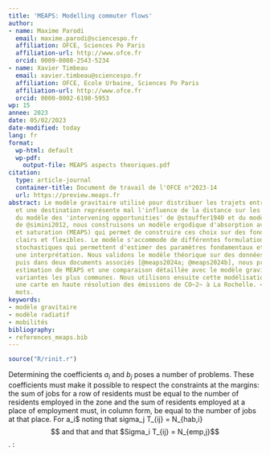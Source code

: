 ```yaml
---
title: 'MEAPS: Modelling commuter flows'
author:
- name: Maxime Parodi
  email: maxime.parodi@sciencespo.fr
  affiliation: OFCE, Sciences Po Paris
  affiliation-url: http://www.ofce.fr
  orcid: 0009-0008-2543-5234
- name: Xavier Timbeau
  email: xavier.timbeau@sciencespo.fr
  affiliation: OFCE, Ecole Urbaine, Sciences Po Paris
  affiliation-url: http://www.ofce.fr
  orcid: 0000-0002-6198-5953
wp: 15
annee: 2023
date: 05/02/2023
date-modified: today
lang: fr
format:
  wp-html: default
  wp-pdf:
    output-file: MEAPS aspects theoriques.pdf
citation:
  type: article-journal
  container-title: Document de travail de l'OFCE n°2023-14
  url: https://preview.meaps.fr
abstract: Le modèle gravitaire utilisé pour distribuer les trajets entre une origine
  et une destination représente mal l'influence de la distance sur les choix. En s'inspirant
  du modèle des 'intervening opportunities' de @stouffer1940 et du modèle radiatif
  de @simini2012, nous construisons un modèle ergodique d'absorption avec priorité
  et saturation (MEAPS) qui permet de construire ces choix sur des fondements microscopiques
  clairs et flexibles. Le modèle s'accommode de différentes formulations des processus
  stochastiques qui permettent d'estimer des paramètres fondamentaux et de leur donner
  une interprétation. Nous validons le modèle théorique sur des données synthétiques,
  puis dans deux documents associés [@meaps2024a; @meaps2024b], nous proposons une
  estimation de MEAPS et une comparaison détaillée avec le modèle gravitaire et ses
  variantes les plus communes. Nous utilisons ensuite cette modélisation pour construire
  une carte en haute résolution des émissions de CO~2~ à La Rochelle. <br> `r  wordcountaddin::word_count('theorie.qmd')`
  mots.
keywords:
- modèle gravitaire
- modèle radiatif
- mobilités
bibliography:
- references_meaps.bib
---
```


```r
source("R/rinit.r")
```

Determining the coefficients $a_i$ and $b_j$ poses a number of problems. These coefficients must make it possible to respect the constraints at the margins: the sum of jobs for a row of residents must be equal to the number of residents employed in the zone and the sum of residents employed at a place of employment must, in column form, be equal to the number of jobs at that place. For  a_i$ noting that  sigma_j T_{ij} = N_{hab,i}$$ and that and that $Sigma_i T_{ij} = N_{emp,j}$$. :


